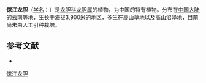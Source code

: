 {{Speciesbox
| name = 俅江龙胆
| status = 
| status_system = 
| image =
| genus = Gentiana
| species = qiujiangensis
| authority = T. N. Ho
}}

'''俅江龙胆'''（[[学名|学名]]：{{lang|la|''Gentiana qiujiangensis''}}）是[[龙胆科|龙胆科]][[龙胆属|龙胆属]]的植物，为中国的特有植物。分布在[[中国大陆|中国大陆]]的[[云南|云南]]等地，生长于海拔3,900米的地区，多生在高山草地以及高山沼泽地，目前尚未由人工引种栽培。

== 参考文献 ==
<div class="references-small">
* {{cite web| url =http://www.bioinfo.cn/db05/KmzwSpecies.php?action=view&id=8594| title =俅江龙胆| work =《中国高等植物数据库全库》| publisher =中国科学院微生物研究所| author =昆明植物研究所| accessdate =2009-02-24| archive-date =2018-06-28| archive-url =https://web.archive.org/web/20180628204035/http://www.bioinfo.cn/db05/KmzwSpecies.php?action=view| dead-url =yes}}
</div>
{{Taxonbar|from=Q10887466}}

[[Category:龙胆属|俅江龙胆]]


{{植物小作品}}